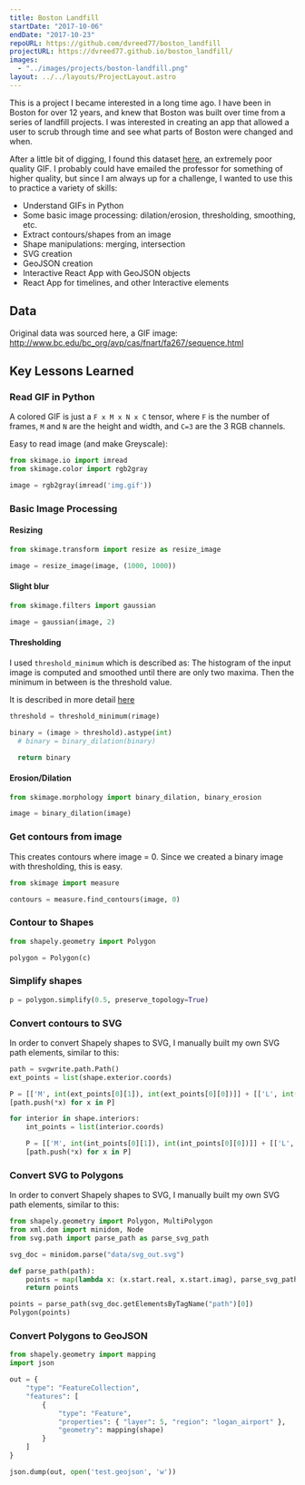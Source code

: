 ```yaml
---
title: Boston Landfill
startDate: "2017-10-06"
endDate: "2017-10-23"
repoURL: https://github.com/dvreed77/boston_landfill
projectURL: https://dvreed77.github.io/boston_landfill/
images:
  - "../images/projects/boston-landfill.png"
layout: ../../layouts/ProjectLayout.astro
---
```


This is a project I became interested in a long time ago. I have been in Boston for over 12 years, and knew that Boston was built over time from a series of landfill projects. I was interested in creating an app that allowed a user to scrub through time and see what parts of Boston were changed and when.

After a little bit of digging, I found this dataset [here][1], an extremely poor quality GIF. I probably could have emailed the professor for something of higher quality, but since I am always up for a challenge, I wanted to use this to practice a variety of skills:

- Understand GIFs in Python
- Some basic image processing: dilation/erosion, thresholding, smoothing, etc.
- Extract contours/shapes from an image
- Shape manipulations: merging, intersection
- SVG creation
- GeoJSON creation
- Interactive React App with GeoJSON objects
- React App for timelines, and other Interactive elements

[1]: http://www.bc.edu/bc_org/avp/cas/fnart/fa267/sequence.html
[0]: http://scikit-image.org/docs/dev/auto_examples/xx_applications/plot_thresholding.html#bimodal-histogram

## Data

Original data was sourced here, a GIF image: http://www.bc.edu/bc_org/avp/cas/fnart/fa267/sequence.html

## Key Lessons Learned

### Read GIF in Python

A colored GIF is just a `F x M x N x C` tensor, where `F` is the number of frames, `M` and `N` are the height and width, and `C=3` are the 3 RGB channels.

Easy to read image (and make Greyscale):

```python
from skimage.io import imread
from skimage.color import rgb2gray

image = rgb2gray(imread('img.gif'))
```

### Basic Image Processing

#### Resizing

```python
from skimage.transform import resize as resize_image

image = resize_image(image, (1000, 1000))
```

#### Slight blur

```python
from skimage.filters import gaussian

image = gaussian(image, 2)
```

#### Thresholding

I used `threshold_minimum` which is described as: The histogram of the input image is computed and smoothed until there are only two maxima. Then the minimum in between is the threshold value.

It is described in more detail [here][0]

```python
threshold = threshold_minimum(rimage)

binary = (image > threshold).astype(int)
  # binary = binary_dilation(binary)

  return binary

```

#### Erosion/Dilation

```python
from skimage.morphology import binary_dilation, binary_erosion

image = binary_dilation(image)
```

### Get contours from image

This creates contours where image = 0. Since we created a binary image with thresholding, this is easy.

```python
from skimage import measure

contours = measure.find_contours(image, 0)
```

### Contour to Shapes

```python
from shapely.geometry import Polygon

polygon = Polygon(c)
```

### Simplify shapes

```python
p = polygon.simplify(0.5, preserve_topology=True)
```

### Convert contours to SVG

In order to convert Shapely shapes to SVG, I manually built my own SVG path elements, similar to this:

```python
path = svgwrite.path.Path()
ext_points = list(shape.exterior.coords)

P = [['M', int(ext_points[0][1]), int(ext_points[0][0])]] + [['L', int(x[1]), int(x[0])] for x in ext_points[1:]] + [['Z']]
[path.push(*x) for x in P]

for interior in shape.interiors:
    int_points = list(interior.coords)

    P = [['M', int(int_points[0][1]), int(int_points[0][0])]] + [['L', int(x[1]), int(x[0])] for x in int_points[1:]] + [['Z']]
    [path.push(*x) for x in P]
```

### Convert SVG to Polygons

In order to convert Shapely shapes to SVG, I manually built my own SVG path elements, similar to this:

```python
from shapely.geometry import Polygon, MultiPolygon
from xml.dom import minidom, Node
from svg.path import parse_path as parse_svg_path

svg_doc = minidom.parse("data/svg_out.svg")

def parse_path(path):
    points = map(lambda x: (x.start.real, x.start.imag), parse_svg_path(path.getAttribute('d')))
    return points

points = parse_path(svg_doc.getElementsByTagName("path")[0])
Polygon(points)
```

### Convert Polygons to GeoJSON

```python
from shapely.geometry import mapping
import json

out = {
    "type": "FeatureCollection",
    "features": [
        {
            "type": "Feature",
            "properties": { "layer": 5, "region": "logan_airport" },
            "geometry": mapping(shape)
        }
    ]
}

json.dump(out, open('test.geojson', 'w'))

```
